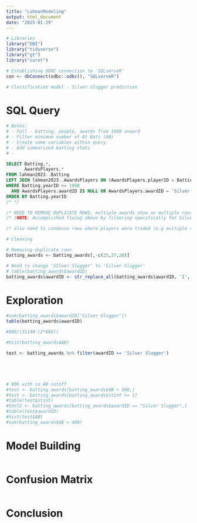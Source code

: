 ```yaml
---
title: "LahmanModeling"
output: html_document
date: "2025-01-29"
---
```


```r
# Libraries
library("DBI")
library("tidyverse")
library("gt")
library("caret")

# Establishing ODBC connection to 'SQLserveR'
con <- dbConnect(odbc::odbc(), "SQLserveR")
```


```r
# Classification model - Silver slugger prediction

```


# SQL Query


```r
# Notes: 
# - Pull - batting, people, awards from 1980 onward
# - Filter minimum number of At Bats (AB)
# - Create some variables within query
# - Add summarized batting stats
# -
```


```sql
SELECT Batting.*,
       AwardsPlayers.*
FROM lahman2023..Batting
LEFT JOIN lahman2023..AwardsPlayers ON (AwardsPlayers.playerID = Batting.playerID AND AwardsPlayers.yearID = Batting.yearID)
WHERE Batting.yearID >= 1980 
  AND AwardsPlayers.awardID IS NULL OR AwardsPlayers.awardID = 'Silver Slugger'
ORDER BY Batting.yearID
/* */

/* NEED TO REMOVE DUPLICATE ROWS, multiple awards show as multiple rows for that year */
/* (NOTE: Accomplished fixing above by filtering specifically for Silver Slugger) */

/* also need to condense rows where players were traded (e.g multiple stints = multiple rows for a year) */

```


```r
# Cleaning

# Removing duplicate rows
batting_awards <- batting_awards[,-c(25,27,28)]

# Need to change 'SIlver Slugger' to 'Silver Slugger'
# table(batting_awards$awardID)
batting_awards$awardID <- str_replace_all(batting_awards$awardID, 'I','i')
```



# Exploration 

```r
#sum(batting_awards$awardID["Silver Slugger"])
table(batting_awards$awardID)

#806/(55148-(2*806))

#hist(batting_awards$AB)

test <- batting_awards %>% filter(awardID == 'Silver Slugger')





# 806 with no AB cutoff
#test <- batting_awards[batting_awards$AB > 500,]
#test <- batting_awards[batting_awards$stint <= 1]
#table(test$stint)
#test2 <- batting_awards[batting_awards$awardID == "Silver Slugger",]
#table(test$awardID)
#hist(test$AB)
#sum(batting_awards$AB > 400)
```



# Model Building


```r

```


# Confusion Matrix

```r

```



# Conclusion

```r

```



